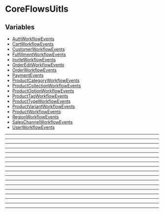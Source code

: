 
# CoreFlowsUitls

## Variables

- [AuthWorkflowEvents](../Auth/variables/utils.Auth.AuthWorkflowEvents/page.mdx)
- [CartWorkflowEvents](../Cart/variables/utils.Cart.CartWorkflowEvents/page.mdx)
- [CustomerWorkflowEvents](../Customer/variables/utils.Customer.CustomerWorkflowEvents/page.mdx)
- [FulfillmentWorkflowEvents](../Fulfillment/variables/utils.Fulfillment.FulfillmentWorkflowEvents/page.mdx)
- [InviteWorkflowEvents](../User/variables/utils.User.InviteWorkflowEvents/page.mdx)
- [OrderEditWorkflowEvents](../Order/variables/utils.Order.OrderEditWorkflowEvents/page.mdx)
- [OrderWorkflowEvents](../Order/variables/utils.Order.OrderWorkflowEvents/page.mdx)
- [PaymentEvents](../Payment/variables/utils.Payment.PaymentEvents/page.mdx)
- [ProductCategoryWorkflowEvents](../Product/variables/utils.Product.ProductCategoryWorkflowEvents/page.mdx)
- [ProductCollectionWorkflowEvents](../Product/variables/utils.Product.ProductCollectionWorkflowEvents/page.mdx)
- [ProductOptionWorkflowEvents](../Product/variables/utils.Product.ProductOptionWorkflowEvents/page.mdx)
- [ProductTagWorkflowEvents](../Product/variables/utils.Product.ProductTagWorkflowEvents/page.mdx)
- [ProductTypeWorkflowEvents](../Product/variables/utils.Product.ProductTypeWorkflowEvents/page.mdx)
- [ProductVariantWorkflowEvents](../Product/variables/utils.Product.ProductVariantWorkflowEvents/page.mdx)
- [ProductWorkflowEvents](../Product/variables/utils.Product.ProductWorkflowEvents/page.mdx)
- [RegionWorkflowEvents](../Region/variables/utils.Region.RegionWorkflowEvents/page.mdx)
- [SalesChannelWorkflowEvents](../Sales_Channel/variables/utils.Sales_Channel.SalesChannelWorkflowEvents/page.mdx)
- [UserWorkflowEvents](../User/variables/utils.User.UserWorkflowEvents/page.mdx)

___

___

___

___

___

___

___

___

___

___

___

___

___

___

___

___

___
